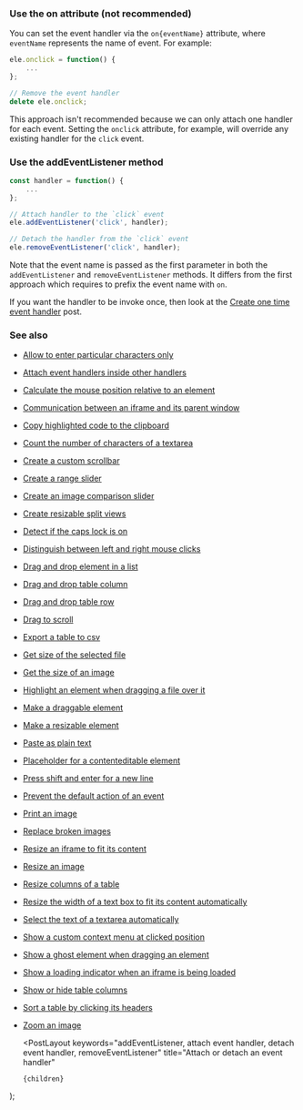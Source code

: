
### Use the on attribute (not recommended)

You can set the event handler via the `on{eventName}` attribute, where `eventName` represents the name of event.
For example:

```js
ele.onclick = function() {
    ...
};

// Remove the event handler
delete ele.onclick;
```

This approach isn't recommended because we can only attach one handler for each event. Setting the `onclick` attribute, for example, will override any existing handler for the `click` event.

### Use the addEventListener method

```js
const handler = function() {
    ...
};

// Attach handler to the `click` event
ele.addEventListener('click', handler);

// Detach the handler from the `click` event
ele.removeEventListener('click', handler);
```

Note that the event name is passed as the first parameter in both the `addEventListener` and `removeEventListener` methods.
It differs from the first approach which requires to prefix the event name with `on`.

If you want the handler to be invoke once, then look at the [Create one time event handler](/create-one-time-event-handler) post.

### See also

-   [Allow to enter particular characters only](/allow-to-enter-particular-characters-only)
-   [Attach event handlers inside other handlers](/attach-event-handlers-inside-other-handlers)
-   [Calculate the mouse position relative to an element](/calculate-the-mouse-position-relative-to-an-element)
-   [Communication between an iframe and its parent window](/communication-between-an-iframe-and-its-parent-window)
-   [Copy highlighted code to the clipboard](/copy-highlighted-code-to-the-clipboard)
-   [Count the number of characters of a textarea](/count-the-number-of-characters-of-a-textarea)
-   [Create a custom scrollbar](/create-a-custom-scrollbar)
-   [Create a range slider](/create-a-range-slider)
-   [Create an image comparison slider](/create-an-image-comparison-slider)
-   [Create resizable split views](/create-resizable-split-views)
-   [Detect if the caps lock is on](/detect-if-the-caps-lock-is-on)
-   [Distinguish between left and right mouse clicks](/distinguish-between-left-and-right-mouse-clicks)
-   [Drag and drop element in a list](/drag-and-drop-element-in-a-list)
-   [Drag and drop table column](/drag-and-drop-table-column)
-   [Drag and drop table row](/drag-and-drop-table-row)
-   [Drag to scroll](/drag-to-scroll)
-   [Export a table to csv](/export-a-table-to-csv)
-   [Get size of the selected file](/get-size-of-the-selected-file)
-   [Get the size of an image](/get-the-size-of-an-image)
-   [Highlight an element when dragging a file over it](/highlight-an-element-when-dragging-a-file-over-it)
-   [Make a draggable element](/make-a-draggable-element)
-   [Make a resizable element](/make-a-resizable-element)
-   [Paste as plain text](/paste-as-plain-text)
-   [Placeholder for a contenteditable element](/placeholder-for-a-contenteditable-element)
-   [Press shift and enter for a new line](/press-shift-and-enter-for-a-new-line)
-   [Prevent the default action of an event](/prevent-the-default-action-of-an-event)
-   [Print an image](/print-an-image)
-   [Replace broken images](/replace-broken-images)
-   [Resize an iframe to fit its content](/resize-an-iframe-to-fit-its-content)
-   [Resize an image](/resize-an-image)
-   [Resize columns of a table](/resize-columns-of-a-table)
-   [Resize the width of a text box to fit its content automatically](/resize-the-width-of-a-text-box-to-fit-its-content-automatically)
-   [Select the text of a textarea automatically](/select-the-text-of-a-textarea-automatically)
-   [Show a custom context menu at clicked position](/show-a-custom-context-menu-at-clicked-position)
-   [Show a ghost element when dragging an element](/show-a-ghost-element-when-dragging-an-element)
-   [Show a loading indicator when an iframe is being loaded](/show-a-loading-indicator-when-an-iframe-is-being-loaded)
-   [Show or hide table columns](/show-or-hide-table-columns)
-   [Sort a table by clicking its headers](/sort-a-table-by-clicking-its-headers)
-   [Zoom an image](/zoom-an-image)

    <PostLayout
        keywords="addEventListener, attach event handler, detach event handler, removeEventListener"
        title="Attach or detach an event handler"
    >
        {children}
    </PostLayout>
);
